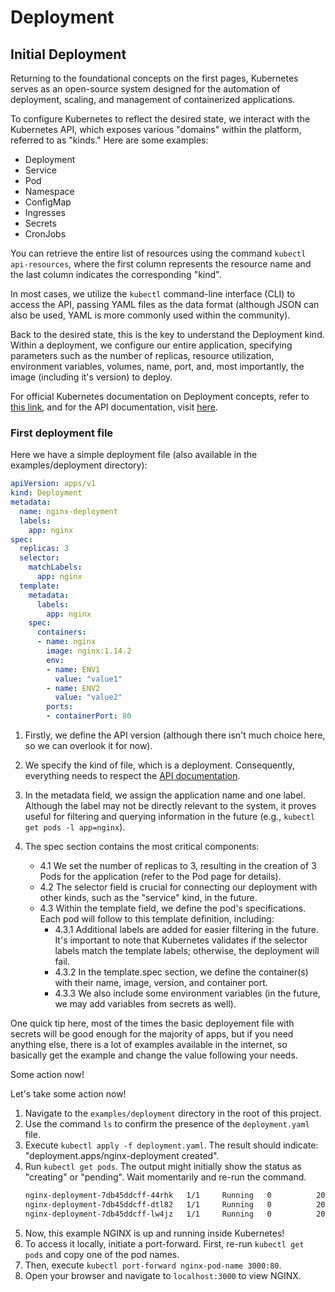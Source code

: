 # Deployment

## Initial Deployment

Returning to the foundational concepts on the first pages, Kubernetes serves as an open-source system designed for the automation of deployment, scaling, and management of containerized applications.

To configure Kubernetes to reflect the desired state, we interact with the Kubernetes API, which exposes various "domains" within the platform, referred to as "kinds." Here are some examples:

- Deployment
- Service
- Pod
- Namespace
- ConfigMap
- Ingresses
- Secrets
- CronJobs

You can retrieve the entire list of resources using the command `kubectl api-resources`, where the first column represents the resource name and the last column indicates the corresponding "kind".

In most cases, we utilize the `kubectl` command-line interface (CLI) to access the API, passing YAML files as the data format (although JSON can also be used, YAML is more commonly used within the community).

Back to the desired state, this is the key to understand the Deployment kind. Within a deployment, we configure our entire application, specifying parameters such as the number of replicas, resource utilization, environment variables, volumes, name, port, and, most importantly, the image (including it's version) to deploy.

For official Kubernetes documentation on Deployment concepts, refer to [this link](https://kubernetes.io/docs/concepts/workloads/controllers/deployment/), and for the API documentation, visit [here](https://kubernetes.io/docs/reference/kubernetes-api/workload-resources/deployment-v1/).


### First deployment file

Here we have a simple deployment file (also available in the examples/deployment directory):

```yaml
apiVersion: apps/v1
kind: Deployment
metadata:
  name: nginx-deployment
  labels:
    app: nginx
spec:
  replicas: 3
  selector:
    matchLabels:
      app: nginx
  template:
    metadata:
      labels:
        app: nginx
    spec:
      containers:
      - name: nginx
        image: nginx:1.14.2
        env:
        - name: ENV1
          value: "value1"
        - name: ENV2
          value: "value2"
        ports:
        - containerPort: 80
```

1. Firstly, we define the API version (although there isn't much choice here, so we can overlook it for now).

2. We specify the kind of file, which is a deployment. Consequently, everything needs to respect the [API documentation](https://kubernetes.io/docs/reference/kubernetes-api/workload-resources/deployment-v1/).

3. In the metadata field, we assign the application name and one label. Although the label may not be directly relevant to the system, it proves useful for filtering and querying information in the future (e.g., `kubectl get pods -l app=nginx`).

4. The spec section contains the most critical components:
   - 4.1 We set the number of replicas to 3, resulting in the creation of 3 Pods for the application (refer to the Pod page for details).
   - 4.2 The selector field is crucial for connecting our deployment with other kinds, such as the "service" kind, in the future.
   - 4.3 Within the template field, we define the pod's specifications. Each pod will follow to this template definition, including:
     - 4.3.1 Additional labels are added for easier filtering in the future. It's important to note that Kubernetes validates if the selector labels match the template labels; otherwise, the deployment will fail.
     - 4.3.2 In the template.spec section, we define the container(s) with their name, image, version, and container port.
     - 4.3.3 We also include some environment variables (in the future, we may add variables from secrets as well).

One quick tip here, most of the times the basic deployement file with secrets will be good enough for the majority of apps, but if you need anything else, there is a lot of examples available in the internet, so basically get the example and change the value following your needs.

Some action now!

Let's take some action now!

1. Navigate to the `examples/deployment` directory in the root of this project.
2. Use the command `ls` to confirm the presence of the `deployment.yaml` file.
3. Execute `kubectl apply -f deployment.yaml`. The result should indicate: "deployment.apps/nginx-deployment created".
4. Run `kubectl get pods`. The output might initially show the status as "creating" or "pending". Wait momentarily and re-run the command.
   ```sh
   nginx-deployment-7db45ddcff-44rhk   1/1     Running   0          20s
   nginx-deployment-7db45ddcff-dtl82   1/1     Running   0          20s
   nginx-deployment-7db45ddcff-lw4jz   1/1     Running   0          20s
   ```
5. Now, this example NGINX is up and running inside Kubernetes!
6. To access it locally, initiate a port-forward. First, re-run `kubectl get pods` and copy one of the pod names.
7. Then, execute `kubectl port-forward nginx-pod-name 3000:80`.
8. Open your browser and navigate to `localhost:3000` to view NGINX.